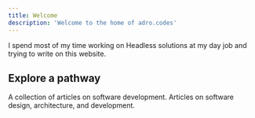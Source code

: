 ```yaml
---
title: Welcome
description: 'Welcome to the home of adro.codes'
---
```


I spend most of my time working on Headless solutions at my day job and trying to write on this website.

## Explore a pathway

<CardGroup cols={2}>
  <Card
    title="The Knowledge Vault"
    icon="vault"
    href="/vault/index"
  >
    A collection of articles on software development.
  </Card>
  <Card
    title="Software Design"
    icon="compass-drafting"
    href="/software-design/index"
  >
    Articles on software design, architecture, and development.
  </Card>
</CardGroup>

<Snippet file="favourite-posts.mdx" />

<Snippet file="latest-paper.mdx" />
